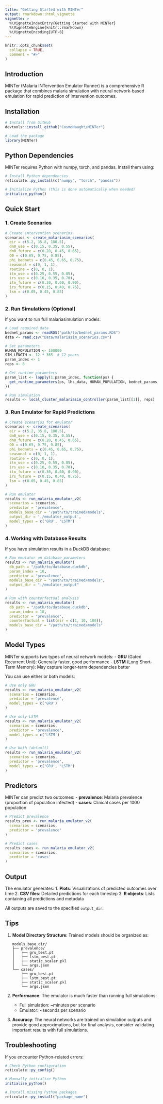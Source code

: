 ```yaml
---
title: "Getting Started with MINTer"
output: rmarkdown::html_vignette
vignette: >
  %\VignetteIndexEntry{Getting Started with MINTer}
  %\VignetteEngine{knitr::rmarkdown}
  %\VignetteEncoding{UTF-8}
---
```


```r
knitr::opts_chunk$set(
  collapse = TRUE,
  comment = "#>"
)
```

## Introduction

MINTer (Malaria INTervention Emulator Runner) is a comprehensive R package that combines malaria simulation with neural network-based emulation for rapid prediction of intervention outcomes.

## Installation

```r
# Install from GitHub
devtools::install_github("CosmoNaught/MINTer")

# Load the package
library(MINTer)
```

## Python Dependencies

MINTer requires Python with numpy, torch, and pandas. Install them using:

```r
# Install Python dependencies
reticulate::py_install(c("numpy", "torch", "pandas"))

# Initialize Python (this is done automatically when needed)
initialize_python()
```

## Quick Start

### 1. Create Scenarios

```r
# Create intervention scenarios
scenarios <- create_malariasim_scenarios(
  eir = c(5.2, 35.8, 180.5),
  dn0_use = c(0.15, 0.35, 0.55),
  dn0_future = c(0.20, 0.45, 0.65),
  Q0 = c(0.65, 0.75, 0.85),
  phi_bednets = c(0.45, 0.65, 0.75),
  seasonal = c(0, 1, 1),
  routine = c(0, 0, 1),
  itn_use = c(0.25, 0.55, 0.85),
  irs_use = c(0.10, 0.35, 0.70),
  itn_future = c(0.30, 0.60, 0.90),
  irs_future = c(0.15, 0.40, 0.75),
  lsm = c(0.05, 0.45, 0.85)
)
```

### 2. Run Simulations (Optional)

If you want to run full malariasimulation models:

```r
# Load required data
bednet_params <- readRDS("path/to/bednet_params.RDS")
data <- read.csv("Data/malariasim_scenarios.csv")

# Set parameters
HUMAN_POPULATION <- 100000
SIM_LENGTH <- 12 * 365  # 12 years
param_index <- 1
reps <- 8

# Get runtime parameters
param_list <- lapply(1:param_index, function(ps) {
  get_runtime_parameters(ps, lhs_data, HUMAN_POPULATION, bednet_params, SIM_LENGTH)
})

# Run simulation
results <- local_cluster_malariasim_controller(param_list[[1]], reps)
```

### 3. Run Emulator for Rapid Predictions

```r
# Create scenarios for emulator
scenarios <- create_scenarios(
  eir = c(5.2, 35.8, 180.5),
  dn0_use = c(0.15, 0.35, 0.55),
  dn0_future = c(0.20, 0.45, 0.65),
  Q0 = c(0.65, 0.75, 0.85),
  phi_bednets = c(0.45, 0.65, 0.75),
  seasonal = c(0, 1, 1),
  routine = c(0, 0, 1),
  itn_use = c(0.25, 0.55, 0.85),
  irs_use = c(0.10, 0.35, 0.70),
  itn_future = c(0.30, 0.60, 0.90),
  irs_future = c(0.15, 0.40, 0.75),
  lsm = c(0.05, 0.45, 0.85)
)

# Run emulator
results <- run_malaria_emulator_v2(
  scenarios = scenarios,
  predictor = 'prevalence',
  models_base_dir = '/path/to/trained/models',
  output_dir = './emulator_output',
  model_types = c('GRU', 'LSTM')
)
```

### 4. Working with Database Results

If you have simulation results in a DuckDB database:

```r
# Run emulator on database parameters
results <- run_malaria_emulator(
  db_path = "/path/to/database.duckdb",
  param_index = 10,
  predictor = "prevalence",
  models_base_dir = "/path/to/trained/models",
  output_dir = "./emulator_output"
)

# Run with counterfactual analysis
results <- run_malaria_emulator(
  db_path = "/path/to/database.duckdb",
  param_index = 10,
  predictor = "prevalence",
  counterfactual = list(eir = c(1, 10, 100)),
  models_base_dir = "/path/to/trained/models"
)
```

## Model Types

MINTer supports two types of neural network models:
- **GRU** (Gated Recurrent Unit): Generally faster, good performance
- **LSTM** (Long Short-Term Memory): May capture longer-term dependencies better

You can use either or both models:

```r
# Use only GRU
results <- run_malaria_emulator_v2(
  scenarios = scenarios,
  predictor = 'prevalence',
  model_types = c('GRU')
)

# Use only LSTM
results <- run_malaria_emulator_v2(
  scenarios = scenarios,
  predictor = 'prevalence',
  model_types = c('LSTM')
)

# Use both (default)
results <- run_malaria_emulator_v2(
  scenarios = scenarios,
  predictor = 'prevalence',
  model_types = c('GRU', 'LSTM')
)
```

## Predictors

MINTer can predict two outcomes:
- **prevalence**: Malaria prevalence (proportion of population infected)
- **cases**: Clinical cases per 1000 population

```r
# Predict prevalence
results_prev <- run_malaria_emulator_v2(
  scenarios = scenarios,
  predictor = 'prevalence'
)

# Predict cases
results_cases <- run_malaria_emulator_v2(
  scenarios = scenarios,
  predictor = 'cases'
)
```

## Output

The emulator generates:
1. **Plots**: Visualizations of predicted outcomes over time
2. **CSV files**: Detailed predictions for each timestep
3. **R objects**: Lists containing all predictions and metadata

All outputs are saved to the specified `output_dir`.

## Tips

1. **Model Directory Structure**: Trained models should be organized as:
   ```
   models_base_dir/
   ├── prevalence/
   │   ├── gru_best.pt
   │   ├── lstm_best.pt
   │   ├── static_scaler.pkl
   │   └── args.json
   └── cases/
       ├── gru_best.pt
       ├── lstm_best.pt
       ├── static_scaler.pkl
       └── args.json
   ```

2. **Performance**: The emulator is much faster than running full simulations:
   - Full simulation: ~minutes per scenario
   - Emulator: ~seconds per scenario

3. **Accuracy**: The neural networks are trained on simulation outputs and provide good approximations, but for final analysis, consider validating important results with full simulations.

## Troubleshooting

If you encounter Python-related errors:

```r
# Check Python configuration
reticulate::py_config()

# Manually initialize Python
initialize_python()

# Install missing Python packages
reticulate::py_install("package_name")
```
